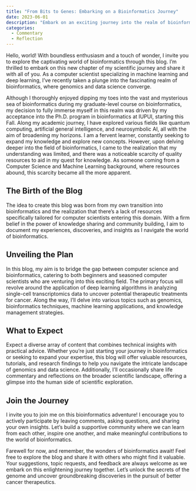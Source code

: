 ```yaml
---
title: "From Bits to Genes: Embarking on a Bioinformatics Journey"
date: 2023-06-01
description: "Embark on an exciting journey into the realm of bioinformatics with me as I share my experiences and discoveries, bridging the gap between computer science and genomics."
categories:
  - Commentary
  - Reflection
---
```


Hello, world! With boundless enthusiasm and a touch of wonder, I invite you to explore the captivating world of bioinformatics through this blog. I'm thrilled to embark on this new chapter of my scientific journey and share it with all of you. As a computer scientist specializing in machine learning and deep learning, I've recently taken a plunge into the fascinating realm of bioinformatics, where genomics and data science converge.

Although I thoroughly enjoyed dipping my toes into the vast and mysterious sea of bioinformatics during my graduate-level course on bioinformatics, my decision to fully immerse myself in this realm was driven by my acceptance into the Ph.D. program in bioinformatics at IUPUI, starting this Fall. Along my academic journey, I have explored various fields like quantum computing, artificial general intelligence, and neurosymbolic AI, all with the aim of broadening my horizons. I am a fervent learner, constantly seeking to expand my knowledge and explore new concepts. However, upon delving deeper into the field of bioinformatics, I came to the realization that my understanding was limited, and there was a noticeable scarcity of quality resources to aid in my quest for knowledge. As someone coming from a Computer Science and Machine Learning background, where resources abound, this scarcity became all the more apparent.

## The Birth of the Blog

The idea to create this blog was born from my own transition into bioinformatics and the realization that there's a lack of resources specifically tailored for computer scientists entering this domain. With a firm belief in the power of knowledge sharing and community building, I aim to document my experiences, discoveries, and insights as I navigate the world of bioinformatics.

## Unveiling the Plan

In this blog, my aim is to bridge the gap between computer science and bioinformatics, catering to both beginners and seasoned computer scientists who are venturing into this exciting field. The primary focus will revolve around the application of deep learning algorithms in analyzing single-cell transcriptomics data to uncover potential therapeutic treatments for cancer. Along the way, I'll delve into various topics such as genomics, bioinformatics techniques, machine learning applications, and knowledge management strategies.

## What to Expect

Expect a diverse array of content that combines technical insights with practical advice. Whether you're just starting your journey in bioinformatics or seeking to expand your expertise, this blog will offer valuable resources, tutorials, and research findings to help you navigate the intricate landscape of genomics and data science. Additionally, I'll occasionally share life commentary and reflections on the broader scientific landscape, offering a glimpse into the human side of scientific exploration.

## Join the Journey

I invite you to join me on this bioinformatics adventure! I encourage you to actively participate by leaving comments, asking questions, and sharing your own insights. Let's build a supportive community where we can learn from each other, inspire one another, and make meaningful contributions to the world of bioinformatics.

Farewell for now, and remember, the wonders of bioinformatics await! Feel free to explore the blog and share it with others who might find it valuable. Your suggestions, topic requests, and feedback are always welcome as we embark on this enlightening journey together. Let's unlock the secrets of the genome and uncover groundbreaking discoveries in the pursuit of better cancer therapeutics.